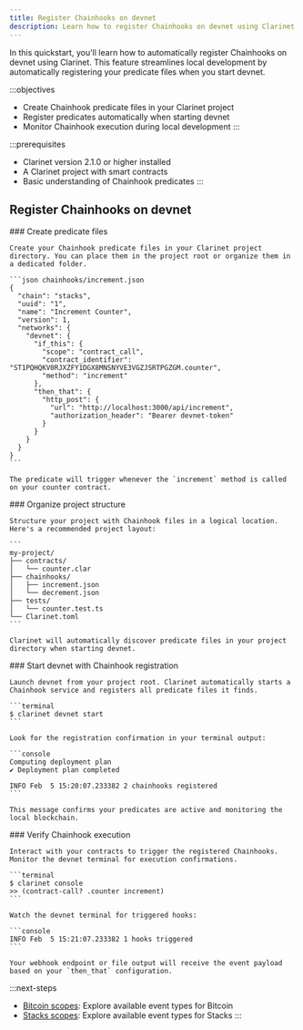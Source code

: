 ```yaml
---
title: Register Chainhooks on devnet
description: Learn how to register Chainhooks on devnet using Clarinet for local development and testing.
---
```


In this quickstart, you'll learn how to automatically register Chainhooks on devnet using Clarinet. This feature streamlines local development by automatically registering your predicate files when you start devnet.

:::objectives
- Create Chainhook predicate files in your Clarinet project
- Register predicates automatically when starting devnet
- Monitor Chainhook execution during local development
:::

:::prerequisites
- Clarinet version 2.1.0 or higher installed
- A Clarinet project with smart contracts
- Basic understanding of Chainhook predicates
:::

## Register Chainhooks on devnet

<Steps>
  <Step>
    ### Create predicate files
    
    Create your Chainhook predicate files in your Clarinet project directory. You can place them in the project root or organize them in a dedicated folder.

    ```json chainhooks/increment.json
    {
      "chain": "stacks",
      "uuid": "1",
      "name": "Increment Counter",
      "version": 1,
      "networks": {
        "devnet": {
          "if_this": {
            "scope": "contract_call",
            "contract_identifier": "ST1PQHQKV0RJXZFY1DGX8MNSNYVE3VGZJSRTPGZGM.counter",
            "method": "increment"
          },
          "then_that": {
            "http_post": {
              "url": "http://localhost:3000/api/increment",
              "authorization_header": "Bearer devnet-token"
            }
          }
        }
      }
    }
    ```

    The predicate will trigger whenever the `increment` method is called on your counter contract.
  </Step>

  <Step>
    ### Organize project structure
    
    Structure your project with Chainhook files in a logical location. Here's a recommended project layout:

    ```
    my-project/
    ├── contracts/
    │   └── counter.clar
    ├── chainhooks/
    │   ├── increment.json
    │   └── decrement.json
    ├── tests/
    │   └── counter.test.ts
    └── Clarinet.toml
    ```

    Clarinet will automatically discover predicate files in your project directory when starting devnet.
  </Step>

  <Step>
    ### Start devnet with Chainhook registration
    
    Launch devnet from your project root. Clarinet automatically starts a Chainhook service and registers all predicate files it finds.

    ```terminal
    $ clarinet devnet start
    ```

    Look for the registration confirmation in your terminal output:

    ```console
    Computing deployment plan
    ✔ Deployment plan completed
    
    INFO Feb  5 15:20:07.233382 2 chainhooks registered
    ```

    This message confirms your predicates are active and monitoring the local blockchain.
  </Step>

  <Step>
    ### Verify Chainhook execution
    
    Interact with your contracts to trigger the registered Chainhooks. Monitor the devnet terminal for execution confirmations.

    ```terminal
    $ clarinet console
    >> (contract-call? .counter increment)
    ```

    Watch the devnet terminal for triggered hooks:

    ```console
    INFO Feb  5 15:21:07.233382 1 hooks triggered
    ```

    Your webhook endpoint or file output will receive the event payload based on your `then_that` configuration.
  </Step>
</Steps>

:::next-steps
- [Bitcoin scopes](/tools/chainhook/bitcoin-scopes): Explore available event types for Bitcoin
- [Stacks scopes](/tools/chainhook/stacks-scopes): Explore available event types for Stacks
:::